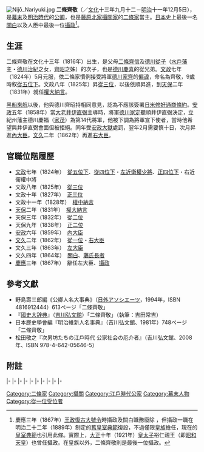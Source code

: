{{japanese|japanese=二条 斉敬|kana=にじょう なりゆき|romaji=Nijō Nariyuki|kyujitai=二條 齊敬}}
[[File:Nijō_Nariyuki.jpg|thumb]]
'''二條齊敬'''（{{bd|1816年|11月1日|1878年|12月5日}}／[[文化_(年號)|文化]]十三年九月十二－[[明治|明治]]十一年12月5日），是[[幕末|幕末]]及[[明治時代|明治時代]]的[[公卿|公卿]]，也是[[藤原北家|藤原北家]][[攝家|攝關家]]的[[二條家|二條家]]當主。[[日本|日本]]史上最後一名[[關白|關白]]以及人臣中最後一位[[攝政|攝政]]<ref>慶應三年（1867年）[[王政復古|王政復古大號令]]時攝政及關白職務廢除 ，但攝政一職在明治二十二年（1889年）制定的[[舊皇室典範|舊皇室典範]]復設，不過僅限[[皇族|皇族]]擔任，現在的[[皇室典範|皇室典範]]也引用此條。實際上，[[大正|大正]]十年（1921年）[[皇太子|皇太子]]裕仁親王（即[[昭和天皇|昭和天皇]]）也曾任攝政。在皇族以外，二條齊敬則是最後一位攝政。</ref>。

==生涯==
二條齊敬在文化十三年（1816年）出生，是父母[[二條齊信|二條齊信]]及[[德川從子|德川從子]]（[[水戶藩|水戶藩]]主・[[德川治紀|德川治紀]]之女，[[德川齊昭|齊昭]]之姊）的次子，也是[[德川慶喜|德川慶喜]]的從兄弟。[[文政|文政]]七年（1824年）5月元服，依二條家慣例接受將軍[[德川家齊|德川家齊]]的[[偏諱|偏諱]]，命名為齊敬，9歲時叙[[從五位|從五位下]]。文政八年（1825年）昇[[從三位|從三位]]，以後依順昇進，到[[天保_(日本)|天保]]二年（1831年）就任[[大納言|權大納言]]。

[[黑船來航|黑船來航]]以後，他與德川齊昭持相同意見，認為不應該簽署[[日米修好通商條約|日米修好通商條約]]。[[安政|安政]]五年（1858年）當[[大老|大老]][[井伊直弼|井伊直弼]]主導時，將軍[[德川家定|德川家定]]聽順井伊直弼決定，立紀州藩主德川慶福（[[德川家茂|家茂]]）為第14代將軍，他被下調為將軍宣下使者，當時他希望與井伊直弼會面但被拒絕。同年受[[安政大獄|安政大獄]]處罰，翌年2月需要慎十日，次月昇進[[內大臣|內大臣]]。[[文久|文久]]二年（1862年）再進[[右大臣|右大臣]]。

==官職位階履歷==
* [[文政|文政]]七年（1824年）　[[從五位|從五位下]]、[[從四位|從四位下]]・[[近衛府|左近衛權少將]]、[[正四位|正四位下]]・右近衛權中將
* 文政八年（1825年）　[[從三位|從三位]]
* 文政十年（1827年）　[[正三位|正三位]]
* 文政十一年（1828年）　[[中納言|權中納言]]
* [[天保_(日本)|天保]]二年（1831年）　[[大納言|權大納言]]
* 天保三年（1832年）　[[從二位|從二位]]
* 天保九年（1838年）　[[正二位|正二位]]
* [[安政|安政]]六年（1859年）　[[內大臣|內大臣]]
* [[文久|文久]]二年（1862年）　[[從一位|從一位]]・[[右大臣|右大臣]]
* 文久三年（1863年）　[[左大臣|左大臣]]
* 文久四年（1864年）　[[關白|關白]]、[[藤氏長者|藤氏長者]]
* [[慶應|慶應]]三年（1867年）　辭任左大臣、[[攝政|攝政]]

==參考文獻==
*野島壽三郎編《公卿人名大事典》（[[日外アソシエーツ|日外アソシエーツ]]，1994年，ISBN 4816912444）613ページ「二條齊敬」
*『[[國史大辞典_(昭和)|國史大辞典]]』（[[吉川弘文館|吉川弘文館]]）「二條齊敬」（執筆：吉田常吉）  
*日本歷史學會編『明治維新人名事典』（吉川弘文館、1981年）748ページ「二條齊敬」
*松田敬之『次男坊たちの江戶時代 公家社会の厄介者』（吉川弘文館、2008年、ISBN 978-4-642-05646-5）

==附註==
{{Reflist}}

{{start box|width=auto}}
{{s-pre}}
|-
{{s-before|[[二條齊信|二條齊信]]}}
{{s-title|{{link-ja|二條家|二条家}}當主|1847年6月9日－1878年12月5日}}
{{s-after|{{link-ja|二條基弘|二条基弘}}}}
|-
{{s-before|[[鷹司輔熙|鷹司輔熙]]}}
{{s-title|[[藤氏長者|藤氏長者]]|1864年1月31日－1868年1月3日}}
{{s-after|[[九條道孝|九條道孝]]}}
|-
{{s-off}}
|-
{{s-before|[[一條忠香|一條忠香]]}}
{{s-title|[[內大臣|內大臣]]|1859年4月30日－1862年2月2日}}
{{s-after|[[久我建通|久我建通]]}}
|-
{{s-before|[[花山院家厚|花山院家厚]]}}
{{s-title|[[右大臣|右大臣]]|1862年2月2日－1864年1月31日}}
{{s-after|[[德大寺公純|德大寺公純]]}}
|-
{{s-vacant||last=一條忠香}}
{{s-title|[[左大臣|左大臣]]|1864年1月31日－1867年10月24日}}
{{s-after|近衛忠房}}
|-
{{s-before|鷹司輔熙}}
{{s-title|[[攝政關白列表|關白]]|1864年1月31日－1867年1月30日}}
{{s-none|職務廢除|[[王政復古|王政復古]]}}
|-
{{s-vacant||last=[[九條尚實|九條尚實]]}}
{{s-title|[[攝政關白列表|攝政]]|1867年2月13日－1868年1月3日}}
{{s-vacant||next=[[昭和天皇|裕仁親王]]}}
|-
{{s-mil}}
|-
{{s-before|一條忠香}}
{{s-title|{{link-ja|近衛大將|近衛大将|左大將}}|1859年4月29日－1862年6月8日}}
{{s-after|[[近衛忠房|近衛忠房]]}}
{{end box}}
{{日本的攝政}}
{{歷代關白}}
{{二條家當主}}
[[Category:二條家|Category:二條家]]
[[Category:攝關|Category:攝關]]
[[Category:江戶時代公家|Category:江戶時代公家]]
[[Category:幕末人物|Category:幕末人物]]
[[Category:從一位受位者|Category:從一位受位者]]